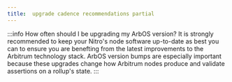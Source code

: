 ```yaml
---
title:  upgrade cadence recommendations partial
---
```


:::info How often should I be upgrading my ArbOS version?
It is strongly recommended to keep your Nitro's node software up-to-date as best you can to ensure you are benefting from the latest improvements to the Arbitrum technology stack. ArbOS version bumps are especially important because these upgrades change how Arbitrum nodes produce and validate assertions on a rollup's state.
:::
